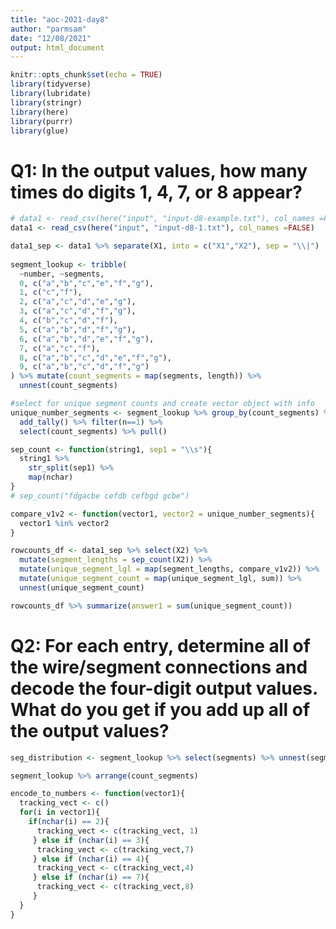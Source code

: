 ```yaml
---
title: "aoc-2021-day8"
author: "parmsam"
date: "12/08/2021"
output: html_document
---
```


```r
knitr::opts_chunk$set(echo = TRUE)
library(tidyverse)
library(lubridate)
library(stringr)
library(here)
library(purrr)
library(glue)
```

# Q1: In the output values, how many times do digits 1, 4, 7, or 8 appear?
```r
# data1 <- read_csv(here("input", "input-d8-example.txt"), col_names =FALSE)
data1 <- read_csv(here("input", "input-d8-1.txt"), col_names =FALSE)

data1_sep <- data1 %>% separate(X1, into = c("X1","X2"), sep = "\\|") 
  
segment_lookup <- tribble(
  ~number, ~segments,
  0, c("a","b","c","e","f","g"),
  1, c("c","f"),
  2, c("a","c","d","e","g"),
  3, c("a","c","d","f","g"),
  4, c("b","c","d","f"),
  5, c("a","b","d","f","g"),
  6, c("a","b","d","e","f","g"),
  7, c("a","c","f"),
  8, c("a","b","c","d","e","f","g"),
  9, c("a","b","c","d","f","g")
) %>% mutate(count_segments = map(segments, length)) %>% 
  unnest(count_segments)

#select for unique segment counts and create vector object with info
unique_number_segments <- segment_lookup %>% group_by(count_segments) %>% 
  add_tally() %>% filter(n==1) %>% 
  select(count_segments) %>% pull()

sep_count <- function(string1, sep1 = "\\s"){
  string1 %>% 
    str_split(sep1) %>% 
    map(nchar)
}
# sep_count("fdgacbe cefdb cefbgd gcbe")

compare_v1v2 <- function(vector1, vector2 = unique_number_segments){
  vector1 %in% vector2
}

rowcounts_df <- data1_sep %>% select(X2) %>%
  mutate(segment_lengths = sep_count(X2)) %>%
  mutate(unique_segment_lgl = map(segment_lengths, compare_v1v2)) %>%
  mutate(unique_segment_count = map(unique_segment_lgl, sum)) %>% 
  unnest(unique_segment_count) 

rowcounts_df %>% summarize(answer1 = sum(unique_segment_count))
```
# Q2: For each entry, determine all of the wire/segment connections and decode the four-digit output values. What do you get if you add up all of the output values?
```r
seg_distribution <- segment_lookup %>% select(segments) %>% unnest(segments) %>% count(segments)

segment_lookup %>% arrange(count_segments)

encode_to_numbers <- function(vector1){
  tracking_vect <- c()
  for(i in vector1){
    if(nchar(i) == 2){
      tracking_vect <- c(tracking_vect, 1)
     } else if (nchar(i) == 3){
      tracking_vect <- c(tracking_vect,7)
     } else if (nchar(i) == 4){
      tracking_vect <- c(tracking_vect,4)
     } else if (nchar(i) == 7){
      tracking_vect <- c(tracking_vect,8)
     }
  }
}
```

